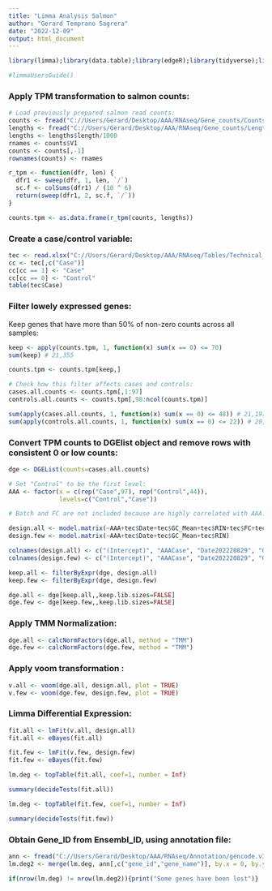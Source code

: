 ```yaml
---
title: "Limma Analysis Salmon"
author: "Gerard Temprano Sagrera"
date: "2022-12-09"
output: html_document
---
```


```r
library(limma);library(data.table);library(edgeR);library(tidyverse);library(openxlsx)
```


```r
#limmaUsersGuide()
```

### Apply TPM transformation to salmon counts:

```r
# Load previously prepared salmon read counts:
counts <- fread("C://Users/Gerard/Desktop/AAA/RNAseq/Gene_counts/Counts.salmon.txt")
lengths <- fread("C://Users/Gerard/Desktop/AAA/RNAseq/Gene_counts/Lengths.txt")
lengths <- lengths$length/1000
rnames <- counts$V1
counts <- counts[,-1]
rownames(counts) <- rnames

r_tpm <- function(dfr, len) {
  dfr1 <- sweep(dfr, 1, len, `/`)
  sc.f <- colSums(dfr1) / (10 ^ 6)
  return(sweep(dfr1, 2, sc.f, `/`))
}

counts.tpm <- as.data.frame(r_tpm(counts, lengths))
```

### Create a case/control variable:

```r
tec <- read.xlsx("C://Users/Gerard/Desktop/AAA/RNAseq/Tables/Technical_CompleteV2.xlsx")
cc <- tec[,c("Case")]
cc[cc == 1] <- "Case"
cc[cc == 0] <- "Control"
table(tec$Case)
```

### Filter lowely expressed genes:

Keep genes that have more than 50% of non-zero counts across all samples:
```r
keep <- apply(counts.tpm, 1, function(x) sum(x == 0) <= 70)
sum(keep) # 21,355

counts.tpm <- counts.tpm[keep,]

# Check how this filter affects cases and controls:
cases.all.counts <- counts.tpm[,1:97]
controls.all.counts <- counts.tpm[,98:ncol(counts.tpm)]

sum(apply(cases.all.counts, 1, function(x) sum(x == 0) <= 48)) # 21,197
sum(apply(controls.all.counts, 1, function(x) sum(x == 0) <= 22)) # 20,499
```

### Convert TPM counts to DGElist object and remove rows with consistent 0 or low counts:

```r
dge <- DGEList(counts=cases.all.counts)

# Set "Control" to be the first level:
AAA <- factor(x = c(rep("Case",97), rep("Control",44)),
              levels=c("Control","Case"))

# Batch and FC are not included because are highly correlated with AAA:

design.all <- model.matrix(~AAA+tec$Date+tec$GC_Mean+tec$RIN+tec$FC+tec$Batch)
design.few <- model.matrix(~AAA+tec$Date+tec$GC_Mean+tec$RIN)

colnames(design.all) <- c("(Intercept)", "AAACase", "Date202220829", "GC_Mean", "RIN","FC","Plate")
colnames(design.few) <- c("(Intercept)", "AAACase", "Date202220829", "GC_Mean", "RIN")

keep.all <- filterByExpr(dge, design.all)
keep.few <- filterByExpr(dge, design.few)

dge.all <- dge[keep.all,,keep.lib.sizes=FALSE]
dge.few <- dge[keep.few,,keep.lib.sizes=FALSE]
```

### Apply TMM Normalization:

```r
dge.all <- calcNormFactors(dge.all, method = "TMM")
dge.few <- calcNormFactors(dge.few, method = "TMM")
```

### Apply voom transformation   :

```r
v.all <- voom(dge.all, design.all, plot = TRUE)
v.few <- voom(dge.few, design.few, plot = TRUE)
```

### Limma Differential Expression:

```r
fit.all <- lmFit(v.all, design.all)
fit.all <- eBayes(fit.all)
```

```r
fit.few <- lmFit(v.few, design.few)
fit.few <- eBayes(fit.few)
```

```r
lm.deg <- topTable(fit.all, coef=1, number = Inf)

summary(decideTests(fit.all))
```

```r
lm.deg <- topTable(fit.few, coef=1, number = Inf)

summary(decideTests(fit.few))
```

### Obtain Gene_ID from Ensembl_ID, using annotation file:

```r
ann <- fread("C://Users/Gerard/Desktop/AAA/RNAseq/Annotation/gencode.v34.annotation.fixed.gtf.gz")
lm.deg2 <- merge(lm.deg, ann[,c("gene_id","gene_name")], by.x = 0, by.y = "gene_id")

if(nrow(lm.deg) != nrow(lm.deg2)){print("Some genes have been lost")}
```












